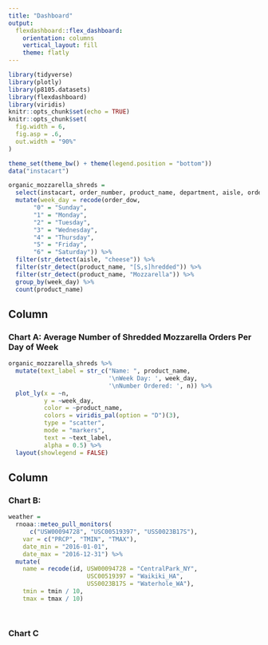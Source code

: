 ```yaml
---
title: "Dashboard"
output: 
  flexdashboard::flex_dashboard:
    orientation: columns
    vertical_layout: fill
    theme: flatly
---
```


```r
library(tidyverse)
library(plotly)
library(p8105.datasets)
library(flexdashboard)
library(viridis)
knitr::opts_chunk$set(echo = TRUE)
knitr::opts_chunk$set(
  fig.width = 6,
  fig.asp = .6,
  out.width = "90%"
)

theme_set(theme_bw() + theme(legend.position = "bottom"))
data("instacart")

organic_mozzarella_shreds = 
  select(instacart, order_number, product_name, department, aisle, order_dow) %>%
  mutate(week_day = recode(order_dow, 
       "0" = "Sunday",
       "1" = "Monday",
       "2" = "Tuesday",
       "3" = "Wednesday",
       "4" = "Thursday",
       "5" = "Friday",
       "6" = "Saturday")) %>%
  filter(str_detect(aisle, "cheese")) %>%
  filter(str_detect(product_name, "[S,s]hredded")) %>%
  filter(str_detect(product_name, "Mozzarella")) %>%
  group_by(week_day) %>%
  count(product_name)
```

Column {data-width=650}
-----------------------------------------------------------------------

### Chart A: Average Number of Shredded Mozzarella Orders Per Day of Week

```r
organic_mozzarella_shreds %>%
  mutate(text_label = str_c("Name: ", product_name, 
                            '\nWeek Day: ', week_day,
                            '\nNumber Ordered: ', n)) %>%
  plot_ly(x = ~n, 
          y = ~week_day, 
          color = ~product_name, 
          colors = viridis_pal(option = "D")(3),
          type = "scatter",
          mode = "markers",
          text = ~text_label,
          alpha = 0.5) %>%
  layout(showlegend = FALSE)


```

Column {data-width=350}
-----------------------------------------------------------------------

### Chart B: 

```r
weather = 
  rnoaa::meteo_pull_monitors(
      c("USW00094728", "USC00519397", "USS0023B17S"),
    var = c("PRCP", "TMIN", "TMAX"), 
    date_min = "2016-01-01",
    date_max = "2016-12-31") %>%
  mutate(
    name = recode(id, USW00094728 = "CentralPark_NY", 
                      USC00519397 = "Waikiki_HA",
                      USS0023B17S = "Waterhole_WA"),
    tmin = tmin / 10,
    tmax = tmax / 10)




```

### Chart C

```r

```